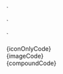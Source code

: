 
  <Selector variation="icon-only" iconOrBrandUrl="Bell" />
`

  <Selector
    variation="image"
    title="Option 1"
    description="Lorem ipsum dolor sit amet, consectetur adipisicing elit."
    iconOrBrandUrl="Bell"
    imageUrl="https://placehold.co/200x100.png"
  />
`

  <Selector
    variation="compound"
    title="Option 1"
    description="Lorem ipsum dolor sit amet, consectetur adipisicing elit."
    iconOrBrandUrl="Bell"
  />
`

<Section
	title="Icon Only"
	contained={true}
	border={true}
	style={{ paddingRight: 0, paddingLeft: 0 }}
>
	<Preview wrapper={true}>
		<div style={{ padding: 50 }}>
			<Selector variation="icon-only" iconOrBrandUrl="Bell" />
		</div>
	</Preview>
	<Snippet language="js">{iconOnlyCode}</Snippet>
</Section>

<Section
	title="Image"
	contained={true}
	border={true}
	style={{ paddingRight: 0, paddingLeft: 0 }}
>
	<Preview wrapper={true}>
		<div style={{ padding: 50 }}>
			<Selector
				variation="image"
				title="Option 1"
				description="Lorem ipsum dolor sit amet, consectetur adipisicing elit."
				iconOrBrandUrl="Bell"
				imageUrl="https://placehold.co/200x100.png"
			/>
		</div>
	</Preview>
	<Snippet language="js">{imageCode}</Snippet>
</Section>

<Section
	title="Compound"
	contained={true}
	border={true}
	style={{ paddingRight: 0, paddingLeft: 0 }}
>
	<Preview wrapper={true}>
		<div style={{ padding: 50 }}>
			<Selector
				variation="compound"
				title="Option 1"
				description="Lorem ipsum dolor sit amet, consectetur adipisicing elit."
				iconOrBrandUrl="Bell"
			/>
		</div>
	</Preview>
	<Snippet language="js">{compoundCode}</Snippet>
</Section>
